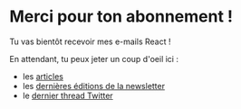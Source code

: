 # Merci pour ton abonnement !


<SignupConfirmationCall />

Tu vas bientôt recevoir mes e-mails React !

En attendant, tu peux jeter un coup d'oeil ici :

- les [articles](/articles)
- les [dernières éditions de la newsletter ](/newsletter)
- le [dernier thread Twitter](https://slo.im/thread)
